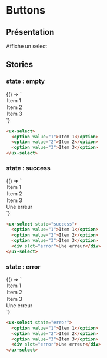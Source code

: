 
# Buttons

<Meta title="Components|Formulaires/Select" />

## Présentation

Affiche un select

<Props of="ux-select" />

## Stories

### state : empty

<Preview withSource="yes">
  <Story name="empty" height="60px">
    {() => `
      <ux-select>
        <option value="1">Item 1</option>
        <option value="2">Item 2</option>
        <option value="3">Item 3</option>
      </ux-select>`}
  </Story>
</Preview>

```html
<ux-select>
  <option value="1">Item 1</option>
  <option value="2">Item 2</option>
  <option value="3">Item 3</option>
</ux-select>
```

### state : success

<Preview withSource="yes">
  <Story name="success" height="60px">
    {() => `
      <ux-select state="success">
        <option value="1">Item 1</option>
        <option value="2">Item 2</option>
        <option value="3">Item 3</option>
        <div slot="error">Une erreur</div>
      </ux-select>`}
  </Story>
</Preview>

```html
<ux-select state="success">
  <option value="1">Item 1</option>
  <option value="2">Item 2</option>
  <option value="3">Item 3</option>
  <div slot="error">Une erreur</div>
</ux-select>
```

### state : error

<Preview withSource="yes">
  <Story name="error" height="60px">
    {() => `
      <ux-select state="error">
        <option value="1">Item 1</option>
        <option value="2">Item 2</option>
        <option value="3">Item 3</option>
        <div slot="error">Une erreur</div>
      </ux-select>`}
  </Story>
</Preview>

```html
<ux-select state="error">
  <option value="1">Item 1</option>
  <option value="2">Item 2</option>
  <option value="3">Item 3</option>
  <div slot="error">Une erreur</div>
</ux-select>
```
